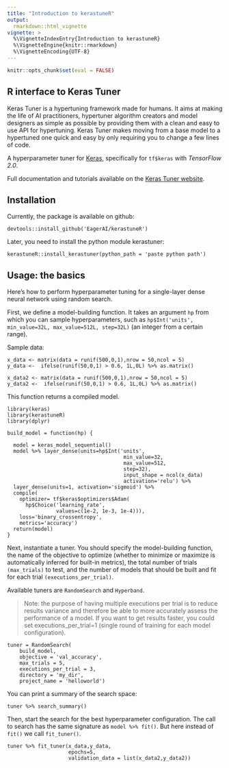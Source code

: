 ---
title: "Introduction to kerastuneR"
output:
  rmarkdown::html_vignette
vignette: >
  %\VignetteIndexEntry{Introduction to kerastuneR}
  %\VignetteEngine{knitr::rmarkdown}
  %\VignetteEncoding{UTF-8}
---

```{r setup, include=FALSE}
knitr::opts_chunk$set(eval = FALSE)
```

## R interface to Keras Tuner

Keras Tuner is a hypertuning framework made for humans. 
It aims at making the life of AI practitioners, hypertuner algorithm creators and model designers as simple as possible by providing them with a clean and easy to use API for hypertuning. Keras Tuner makes moving from a base model to a hypertuned one quick and easy by only requiring you to change a few lines of code.

A hyperparameter tuner for [Keras](https://keras.io/), specifically for ```tf$keras``` with *TensorFlow 2.0*.

Full documentation and tutorials available on the [Keras Tuner website](https://EagerAI.github.io/kerastuneR/).

## Installation

Currently, the package is available on github:

```
devtools::install_github('EagerAI/kerastuneR')
```

Later, you need to install the python module kerastuner:

```
kerastuneR::install_kerastuner(python_path = 'paste python path')
```

## Usage: the basics

Here's how to perform hyperparameter tuning for a single-layer dense neural network using random search.

First, we define a model-building function. It takes an argument ```hp``` from which you can sample hyperparameters, such as ```hp$Int('units', min_value=32L, max_value=512L, step=32L)``` (an integer from a certain range).

Sample data:

```
x_data <- matrix(data = runif(500,0,1),nrow = 50,ncol = 5)
y_data <-  ifelse(runif(50,0,1) > 0.6, 1L,0L) %>% as.matrix()

x_data2 <- matrix(data = runif(500,0,1),nrow = 50,ncol = 5)
y_data2 <-  ifelse(runif(50,0,1) > 0.6, 1L,0L) %>% as.matrix()
```

This function returns a compiled model.

```
library(keras)
library(kerastuneR)
library(dplyr)

build_model = function(hp) {
  
  model = keras_model_sequential()
  model %>% layer_dense(units=hp$Int('units',
                                      min_value=32,
                                      max_value=512,
                                      step=32),
                                      input_shape = ncol(x_data)
                                      activation='relu') %>% 
  layer_dense(units=1, activation='sigmoid') %>% 
  compile(
    optimizer= tf$keras$optimizers$Adam(
      hp$Choice('learning_rate',
                values=c(1e-2, 1e-3, 1e-4))),
    loss='binary_crossentropy',
    metrics='accuracy') 
  return(model)
}
```

Next, instantiate a tuner. You should specify the model-building function, the name of the objective to optimize (whether to minimize or maximize is automatically inferred for built-in metrics), the total number of trials ```(max_trials)``` to test, and the number of models that should be built and fit for each trial ```(executions_per_trial)```.

Available tuners are ```RandomSearch``` and ```Hyperband```.

> Note: the purpose of having multiple executions per trial is to reduce results variance and therefore be able to more accurately assess the performance of a model. If you want to get results faster, you could set executions_per_trial=1 (single round of training for each model configuration).

```
tuner = RandomSearch(
    build_model,
    objective = 'val_accuracy',
    max_trials = 5,
    executions_per_trial = 3,
    directory = 'my_dir',
    project_name = 'helloworld')
```

You can print a summary of the search space:

```
tuner %>% search_summary()
```

Then, start the search for the best hyperparameter configuration. The call to search has the same signature as ```model %>% fit()```. But here instead of ```fit()``` we call ```fit_tuner()```.

```
tuner %>% fit_tuner(x_data,y_data,
                    epochs=5, 
                    validation_data = list(x_data2,y_data2))
```



